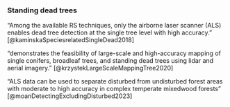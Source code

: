
### Standing dead trees

"Among the available RS techniques, only the airborne laser scanner (ALS) enables dead tree detection at the single tree level with high accuracy." [@kaminskaSpeciesrelatedSingleDead2018]

"demonstrates the feasibility of large-scale and high-accuracy mapping of single conifers, broadleaf trees, and standing dead trees using lidar and aerial imagery." [@krzystekLargeScaleMappingTree2020]

"ALS data can be used to separate disturbed from undisturbed forest areas with moderate to high accuracy in complex temperate mixedwood forests" [@moanDetectingExcludingDisturbed2023]